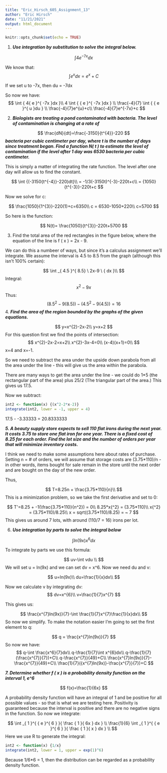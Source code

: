 ```yaml
---
title: "Eric_Hirsch_605_Assignment_13"
author: "Eric Hirsch"
date: "11/21/2021"
output: html_document
---
```


```r
knitr::opts_chunk$set(echo = TRUE)
```
1. __*Use integration by substitution to solve the integral below.*__

$$
\int { 4{ e }^{ -7x }dx } 
$$

We know that:
$$
\int {e^xdx = e^x + C}
$$

If we set u to -7x, then du = -7dx

So now we have: 
$$
\int { 4{ e }^{ -7x }dx }\\
4 \int { { e }^{ -7x }dx } \\
\frac{-4}{7} \int { { e }^{ u }du } \\
\frac{-4}{7}e^{u}+c\\
\frac{-4}{7}e^{-7x}+c
$$



2. __*Biologists are treating a pond contaminated with bacteria. The level of contamination is changing at a rate of*__

$$
\frac{dN}{dt}=\frac{-3150}{t^{4}}-220
$$
__*bacteria per cubic centimeter per day, where t is the number of days since treatment began. Find a function N( t ) to estimate the level of contamination if the level after 1 day was 6530 bacteria per cubic centimeter.*__

This is simply a matter of integrating the rate function.  The level after one day will allow us to find the constant.

$$
 \int {(-3150{t^{-4}}-220)dt}\\ = 
  -1/3(-3150t)^{-3}-220t+c\\ =
{1050}{t^{-3}}-220t+c
$$

Now we solve for c:

$$
\frac{1050}{1^{3}}-220(1)+c=6350\\
c = 6530-1050+220\\
c=5700
$$

So here is the function:

$$
N(t)=  \frac{1050}{t^{3}}-220t+5700
$$



 
3. Find the total area of the red rectangles in the figure below, where the equation of the line is f ( x ) = 2x - 9.

We can do this a numbeer of ways, but since it's a calculus assignment we'll integrate. We assume the interval is 4.5 to 8.5 from the graph (although this isn't 100% certain):


$$
\int _{ 4.5 }^{ 8.5} \ 2x-9 \ { dx }\\
$$
Integral:
$$x^2 - 9x$$
Thus:
$$(8.5^2 - 9(8.5)) - (4.5^2-9(4.5)) = 16$$
4. __*Find the area of the region bounded by the graphs of the given equations.*__

$$
y=x^{2}-2x-2\\
y=x+2
$$
For this question first we find the points of intersection:
$$
x^{2}-2x-2=x+2\\
x^{2}-3x-4=0\\
(x-4)(x+1)=0\\
$$
x=4 and x=-1.

So we need to subtract the area under the upside down parabola from all the area under the line - this will give us the area within the parabola.

There are many ways to get the area under the line - we could do 1*5 (the rectangular part of the area) plus 25/2 (The triangular part of the area.)  This gives us 17.5.

Now we subtract:

```r
int2 <- function(x) {(x^2-2*x-2)}
integrate(int2, lower = -1, upper = 4)
```
17.5 - -3.33333 = 20.8333333

__*5. A beauty supply store expects to sell 110 flat irons during the next year. It costs 3.75 to store one flat iron for one year. There is a fixed cost of 8.25 for each order. Find the lot size and the number of orders per year that will minimize inventory costs.*__

I think we need to make some assumptions here about rates of purchase. Setting n = # of orders, we will assume that storage costs are (3.75*110)/n - in other words, items bought for sale remain in the store until the next order and are bought on the day of the new order.

Thus, 

$$
T=8.25n + \frac{3.75*110}{n}\\
$$
This is a minimization problem, so we take the first derivative and set to 0:

$$
T'=8.25 + -1(\frac{3.75*110}{n^2}) = 0\\
8.25*x{^2} = (3.75*110)\\
x{^2} = (3.75*110)/8.25\\
x = sqrt((3.75*110)/8.25) = ~ 7
$$
This gives us around 7 lots, with around (110/7 = 16) irons per lot.

6. __*Use integration by parts to solve the integral below*__

$$
\int { ln(9x)x^{6}dx } 
$$

To integrate by parts we use this formula:

$$
uv-\int vdu \\
$$
We will set u = ln(9x) and we can set dv = x^6.  Now we need du and v:

$$
u=ln(9x)\\
du=\frac{1}{x}dx\\
$$

Now we calculate v by integrating dv:
$$
dv=x^{6}\\
v=\frac{1}{7}x^{7}
$$

This gives us:

$$
\frac{x^{7}ln(9x)}{7}-\int \frac{1}{7}x^{7}\frac{1}{x}dx\\
$$
So now we simplify.  To make the notation easier I'm going to set the first element to q:

$$
q = \frac{x^{7}ln(9x)}{7}
$$
So now we have:
$$
q-\int \frac{x^6}{7}dx\\
q-\frac{1}{7}\int x^{6}dx\\
q-\frac{1}{7}(\frac{x^{7}}{7})+C\\
q-\frac{x^{7}}{49}+C\\
\frac{x^{7}ln(9x)}{7}-\frac{x^{7}}{49}+C\\
\frac{1}{7}({x^{7}ln(9x)}-\frac{x^{7}}{7})+C
$$

__*7.   Determine whether f ( x ) is a probability density function on the interval 1, e^6*__

$$
f(x)=\frac{1}{6x}
$$

A probability density function will have an integral of 1 and be positive for all possible values - so that is what we are testing here.  Positivity is guaranteed because the interval is positive and there are no negative signs in the function.  So now we integrate:



$$
\int _{ 1 }^{ { e }^{ 6 } }{ \frac { 1 }{ 6x } dx } \\
\frac{1}{6} \int _{ 1 }^{ { e }^{ 6 } }{ \frac { 1 }{ x } dx } \\
$$
Here we use R to generate the integral:

```r
int2 <- function(x) {1/x}
integrate(int2, lower = 1, upper = exp(1)^6)
```

Because 1/6*6 = 1, then the distribution can be regarded as a probability density function.
